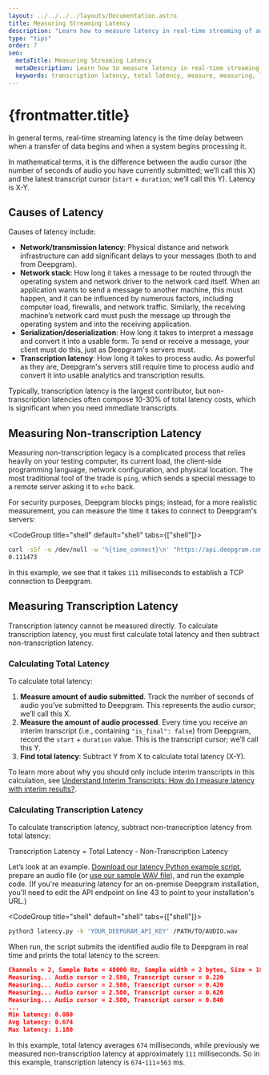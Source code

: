 ---
layout: ../../../../layouts/Documentation.astro
title: Measuring Streaming Latency
description: "Learn how to measure latency in real-time streaming of audio using Deepgram."
type: "tips"
order: 7
seo:
  metaTitle: Measuring Streaming Latency
  metaDescription: Learn how to measure latency in real-time streaming of audio using Deepgram.
  keywords: transcription latency, total latency, measure, measuring, latency
---


# {frontmatter.title}

In general terms, real-time streaming latency is the time delay between when a transfer of data begins and when a system begins processing it.

In mathematical terms, it is the difference between the audio cursor (the number of seconds of audio you have currently submitted; we’ll call this X) and the latest transcript cursor (`start` + `duration`; we’ll call this Y). Latency is X-Y.

## Causes of Latency

Causes of latency include:

- **Network/transmission latency**: Physical distance and network infrastructure can add significant delays to your messages (both to and from Deepgram).
- **Network stack**: How long it takes a message to be routed through the operating system and network driver to the network card itself. When an application wants to send a message to another machine, this must happen, and it can be influenced by numerous factors, including computer load, firewalls, and network traffic. Similarly, the receiving machine’s network card must push the message up through the operating system and into the receiving application.
- **Serialization/deserialization**: How long it takes to interpret a message and convert it into a usable form. To send or receive a message, your client must do this, just as Deepgram's servers must.
- **Transcription latency**: How long it takes to process audio. As powerful as they are, Deepgram's servers still require time to process audio and convert it into usable analytics and transcription results.

Typically, transcription latency is the largest contributor, but non-transcription latencies often compose 10-30% of total latency costs, which is significant when you need immediate transcripts.

## Measuring Non-transcription Latency

Measuring non-transcription legacy is a complicated process that relies heavily on your testing computer, its current load, the client-side programming language, network configuration, and physical location. The most traditional tool of the trade is `ping`, which sends a special message to a remote server asking it to `echo` back.

For security purposes, Deepgram blocks pings; instead, for a more realistic measurement, you can measure the time it takes to connect to Deepgram's servers:

<CodeGroup title="shell" default="shell" tabs={["shell"]}>

<CodeBlock tab="shell" active>

```sh
curl -sSf -o /dev/null -w '%{time_connect}\n' "https://api.deepgram.com"
0.111473
```

</CodeBlock>

</CodeGroup>

In this example, we see that it takes `111` milliseconds to establish a TCP connection to Deepgram.

## Measuring Transcription Latency

Transcription latency cannot be measured directly. To calculate transcription latency, you must first calculate total latency and then subtract non-transcription latency.

### Calculating Total Latency

To calculate total latency:

1. **Measure amount of audio submitted**. Track the number of seconds of audio you’ve submitted to Deepgram. This represents the audio cursor; we’ll call this X.
2. **Measure the amount of audio processed**. Every time you receive an interim transcript (i.e., containing `"is_final": false`) from Deepgram, record the `start` + `duration` value. This is the transcript cursor; we’ll call this Y.
3. **Find total latency**: Subtract Y from X to calculate total latency (X-Y).

<Alert type="info">

To learn more about why you should only include interim transcripts in this calculation, see [Understand Interim Transcripts: How do I measure latency with interim results?](/documentation/features/interim-results/#how-do-i-measure-latency-with-interim-results).

</Alert>

### Calculating Transcription Latency

To calculate transcription latency, subtract non-transcription latency from total latency:

Transcription Latency = Total Latency - Non-Transcription Latency

Let’s look at an example. [Download our latency Python example script](https://developers.deepgram.com/data/scripts/streaming/latency.py), prepare an audio file (or [use our sample WAV file](https://developers.deepgram.com/data/audio/interview_speech-analytics.wav)), and run the example code. (If you're measuring latency for an on-premise Deepgram installation, you'll need to edit the API endpoint on line 43 to point to your installation's URL.)

<CodeGroup title="shell" default="shell" tabs={["shell"]}>

<CodeBlock tab="shell" active>

```sh
python3 latency.py -k 'YOUR_DEEPGRAM_API_KEY' /PATH/TO/AUDIO.wav
```

</CodeBlock>

</CodeGroup>

When run, the script submits the identified audio file to Deepgram in real time and prints the total latency to the screen:

```json
Channels = 2, Sample Rate = 48000 Hz, Sample width = 2 bytes, Size = 18540124 bytes
Measuring... Audio cursor = 2.580, Transcript cursor = 0.220
Measuring... Audio cursor = 2.580, Transcript cursor = 0.420
Measuring... Audio cursor = 2.580, Transcript cursor = 0.620
Measuring... Audio cursor = 2.580, Transcript cursor = 0.840
...
Min latency: 0.080
Avg latency: 0.674
Max latency: 1.180
```

In this example, total latency averages `674` milliseconds, while previously we measured non-transcription latency at approximately `111` milliseconds. So in this example, transcription latency is `674`-`111`=`563` ms.
